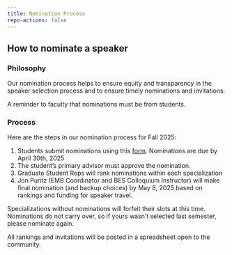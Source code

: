```yaml
---
title: Nomination Process
repo-actions: false
---
```


## How to nominate a speaker

### Philosophy
Our nomination process helps to ensure equity and transparency in the speaker selection process and to ensure timely nominations and invitations.  

::: {.callout-important}
A reminder to faculty that nominations must be from students.  
:::

### Process
Here are the steps in our nomination process for Fall 2025:

1. Students submit nominations using this [form](https://forms.gle/5xcSMEdH8kJX2hRE7).  Nominations are due by April 30th, 2025
2. The student's primary advisor must approve the nomination.  
3. Graduate Student Reps will rank nominations within each specialization
4. Jon Puritz (EMB Coordinator and BES Colloquium Instructor) will make final nomination (and backup choices) by May 8, 2025 based on rankings and funding for speaker travel.

::: {.callout-note}
Specializations without nominations will forfeit their slots at this time.  Nominations do not carry over, so if yours wasn't selected last semester, please nominate again.
:::

All rankings and invitations will be posted in a spreadsheet open to the community.



